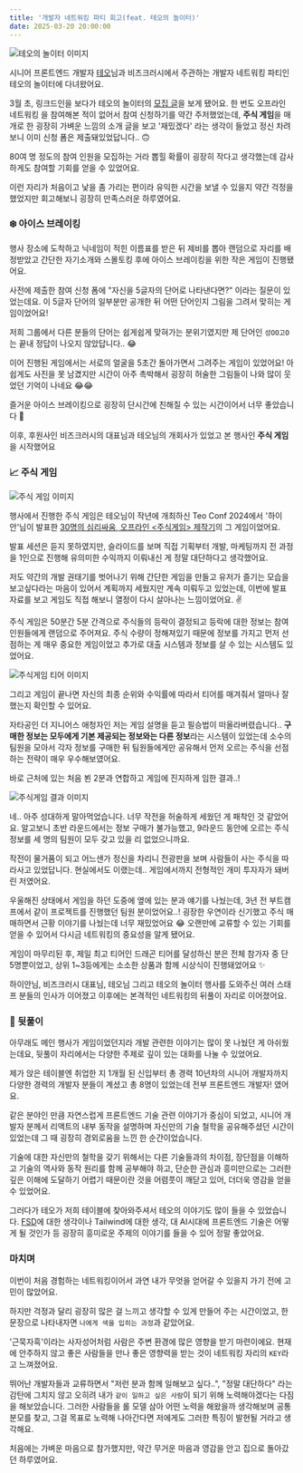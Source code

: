```yaml
---
title: '개발자 네트워킹 파티 회고(feat. 테오의 놀이터)'
date: 2025-03-20 20:00:00
---
```


![테오의 놀이터 이미지](/images/developer-networking-party/teo-networking-party-image.png)

시니어 프론트엔드 개발자 [테오](https://github.com/developer-1px)님과 비즈크러시에서 주관하는 개발자 네트워킹 파티인 테오의 놀이터에 다녀왔어요.

3월 초, 링크드인을 보다가 테오의 놀이터의 [모집 글](https://www.linkedin.com/posts/teo-yu_%ED%85%8C%EC%98%A4%EB%84%A4-%EB%86%80%EC%9D%B4%ED%84%B0-1%EA%B8%B0-%EC%B0%B8%EA%B0%80%EC%8B%A0%EC%B2%AD-%EB%B9%84%EC%A6%88%ED%81%AC%EB%9F%AC%EC%8B%9Cx%EC%86%8C%EC%85%9C%EB%8D%B0%EB%B8%8C%ED%81%B4%EB%9F%BD-activity-7303604630641332226-eJkg?utm_source=share&utm_medium=member_desktop&rcm=ACoAAD0Dm6sBLhpPFfDZ4GxsWVxEQroeOmhtP_Y)을 보게 됐어요. 한 번도 오프라인 네트워킹 을 참여해본 적이 없어서 참여 신청하기를 약간 주저했었는데, **주식 게임**을 매개로 한 굉장히 가벼운 느낌의 소개 글을 보고 '재밌겠다' 라는 생각이 들었고 정신 차려보니 이미 신청 폼은 제출돼있었답니다.. 🙃

80여 명 정도의 참여 인원을 모집하는 거라 뽑힐 확률이 굉장히 작다고 생각했는데 감사하게도 참여할 기회를 얻을 수 있었어요.

이런 자리가 처음이고 낯을 좀 가리는 편이라 유익한 시간을 보낼 수 있을지 약간 걱정을 했었지만 회고해보니 굉장히 만족스러운 하루였어요.

### ❄️ 아이스 브레이킹

행사 장소에 도착하고 닉네임이 적힌 이름표를 받은 뒤 제비를 뽑아 랜덤으로 자리를 배정받았고 간단한 자기소개와 스몰토킹 후에 아이스 브레이킹을 위한 작은 게임이 진행됐어요.

사전에 제출한 참여 신청 폼에 "자신을 5글자의 단어로 나타낸다면?" 이라는 질문이 있었는데요. 이 5글자 단어의 일부분만 공개한 뒤 어떤 단어인지 그림을 그려서 맞히는 게임이었어요!

저희 그룹에서 다른 분들의 단어는 쉽게쉽게 맞혀가는 분위기였지만 제 단어인 `성OO고O`는 끝내 정답이 나오지 않았답니다.. 😂

이어 진행된 게임에서는 서로의 얼굴을 5초간 돌아가면서 그려주는 게임이 있었어요! 아쉽게도 사진을 못 남겼지만 시간이 아주 촉박해서 굉장히 허술한 그림들이 나와 많이 웃었던 기억이 나네요 😂😂

즐거운 아이스 브레이킹으로 굉장히 단시간에 친해질 수 있는 시간이어서 너무 좋았습니다 👊

이후, 후원사인 비즈크러시의 대표님과 테오님의 개회사가 있었고 본 행사인 **주식 게임**을 시작했어요

### 📈 주식 게임

![주식 게임 이미지](/images/developer-networking-party/stock-game.png)

행사에서 진행한 주식 게임은 테오님이 작년에 개최하신 Teo Conf 2024에서 '하이안'님이 발표한 [30명의 심리싸움, 오프라인 \<주식게임\> 제작기](https://drive.google.com/file/d/1dOI2bsc_q2Dj8Wq_nUwQ-6-sbA8jrSDy/view)의 그 게임이었어요.

발표 세션은 듣지 못하였지만, 슬라이드를 보며 직접 기획부터 개발, 마케팅까지 전 과정을 1인으로 진행해 유의미한 수익까지 이뤄내신 게 정말 대단하다고 생각했어요.

저도 약간의 개발 권태기를 벗어나기 위해 간단한 게임을 만들고 유저가 즐기는 모습을 보고싶다라는 마음이 있어서 계획까지 세웠지만 계속 미뤄두고 있었는데, 이번에 발표 자료를 보고 게임도 직접 해보니 열정이 다시 살아나는 느낌이었어요. ✌️

주식 게임은 50분간 5분 간격으로 주식들의 등락이 결정되고 등락에 대한 정보는 참여 인원들에게 랜덤으로 주어져요. 주식 수량이 정해져있기 때문에 정보를 가지고 먼저 선점하는 게 매우 중요한 게임이었고 추가로 대출 시스템과 정보를 살 수 있는 시스템도 있었어요.

![주식게임 티어 이미지](/images/developer-networking-party/stock-game-tier.jpeg)

그리고 게임이 끝나면 자신의 최종 순위와 수익률에 따라서 티어를 매겨줘서 얼마나 잘했는지 확인할 수 있어요.

자타공인 더 지니어스 애청자인 저는 게임 설명을 듣고 필승법이 떠올라버렸습니다..
**구매한 정보는 모두에게 기본 제공되는 정보와는 다른 정보**라는 시스템이 있었는데 소수의 팀원을 모아서 각자 정보를 구매한 뒤 팀원들에게만 공유해서 먼저 오르는 주식을 선점하는 전략이 매우 우수해보였어요.

바로 근처에 있는 처음 뵌 2분과 연합하고 게임에 진지하게 임한 결과..!

![주식게임 결과 이미지](/images/developer-networking-party/stock-game-result.jpeg)

네.. 아주 성대하게 말아먹었습니다. 너무 작전을 허술하게 세웠던 게 패착인 것 같았어요. 알고보니 초반 라운드에서는 정보 구매가 불가능했고, 9라운드 동안에 오르는 주식 정보를 세 명의 팀원이 모두 갖고 있을 리 없었으니까요.

작전이 물거품이 되고 어느샌가 정신을 차리니 전광판을 보며 사람들이 사는 주식을 따라사고 있었답니다. 현실에서도 이랬는데.. 게임에서까지 전형적인 개미 투자자가 돼버린 저였어요.

우울해진 상태에서 게임을 하던 도중에 옆에 있는 분과 얘기를 나눴는데, 3년 전 부트캠프에서 같이 프로젝트를 진행했던 팀원 분이었어요..! 굉장한 우연이라 신기했고 주식 매매하면서 근황 이야기를 나눴는데 너무 재밌었어요 😂
오랜만에 교류할 수 있는 기회를 얻을 수 있어서 다시금 네트워킹의 중요성을 알게 됐어요.

게임이 마무리된 후, 제일 최고 티어인 드래곤 티어를 달성하신 분은 전체 참가자 중 단 5명뿐이었고, 상위 1~3등에게는 소소한 상품과 함께 시상식이 진행돼었어요 ✨

하이안님, 비즈크러시 대표님, 테오님 그리고 테오의 놀이터 행사를 도와주신 여러 스태프 분들의 인사가 이어졌고 이후에는 본격적인 네트워킹의 뒤풀이 자리로 이어졌어요.

### 🍻 뒷풀이

아무래도 메인 행사가 게임이었던지라 개발 관련한 이야기는 많이 못 나눴던 게 아쉬웠는데요, 뒷풀이 자리에서는 다양한 주제로 깊이 있는 대화를 나눌 수 있었어요.

제가 앉은 테이블엔 취업한 지 1개월 된 신입부터 총 경력 10년차의 시니어 개발자까지 다양한 경력의 개발자 분들이 계셨고 총 8명이 있었는데 전부 프론트엔드 개발자! 였어요.

같은 분야인 만큼 자연스럽게 프론트엔드 기술 관련 이야기가 중심이 되었고, 시니어 개발자 분께서 리액트의 내부 동작을 설명하며 자신만의 기술 철학을 공유해주셨던 시간이 있었는데 그 때 굉장히 경외로움을 느낀 한 순간이었습니다.

기술에 대한 자신만의 철학을 갖기 위해서는 다른 기술들과의 차이점, 장단점을 이해하고 기술의 역사와 동작 원리를 함께 공부해야 하고, 단순한 관심과 흥미만으로는 그러한 깊은 이해에 도달하기 어렵기 때문이란 것을 어렴풋이 깨닫고 있어, 더더욱 영감을 얻을 수 있었어요.

그러다가 테오가 저희 테이블에 찾아와주셔서 테오의 이야기도 많이 들을 수 있었습니다. [FSD](https://github.com/feature-sliced/documentation)에 대한 생각이나 Tailwind에 대한 생각, 대 AI시대에 프론트엔드 기술은 어떻게 될 것인가 등 굉장히 흥미로운 주제의 이야기를 들을 수 있어 정말 좋았어요.

### 마치며

이번이 처음 경험하는 네트워킹이어서 과연 내가 무엇을 얻어갈 수 있을지 가기 전에 고민이 많았어요.

하지만 걱정과 달리 굉장히 많은 걸 느끼고 생각할 수 있게 만들어 주는 시간이었고, 한 문장으로 나타내자면 `나에게 색을 입히는 과정`과 같았어요.

'근묵자흑'이라는 사자성어처럼 사람은 주변 환경에 많은 영향을 받기 마련이에요. 현재에 안주하지 않고 좋은 사람들을 만나 좋은 영향력을 받는 것이 네트워킹 자리의 `KEY`라고 느껴졌어요.

뛰어난 개발자들과 교류하면서 "저런 분과 함께 일해보고 싶다..", "정말 대단하다" 라는 감탄에 그치지 않고 오히려 내가 `같이 일하고 싶은 사람`이 되기 위해 노력해야겠다는 다짐을 해보았습니다.
그러한 사람들을 롤 모델 삼아 어떤 노력을 해왔을까 생각해보며 공통 분모를 찾고, 그걸 목표로 노력해 나아간다면 저에게도 그러한 특징이 발현될 거라고 생각해요.

처음에는 가벼운 마음으로 참가했지만, 약간 무거운 마음과 영감을 안고 집으로 돌아갔던 하루였어요.
